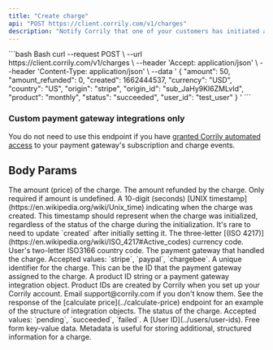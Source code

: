 ```yaml
---
title: "Create charge"
api: "POST https://client.corrily.com/v1/charges"
description: "Notify Corrily that one of your customers has initiated a one-time transaction."
---
```


<RequestExample>
```bash Bash
curl --request POST \
     --url https://client.corrily.com/v1/charges \
     --header 'Accept: application/json' \
     --header 'Content-Type: application/json' \
     --data '
{
     "amount": 50,
     "amount_refunded": 0,
     "created": 1662444537,
     "currency": "USD",
     "country": "US",
     "origin": "stripe",
     "origin_id": "sub_JaHy9Kl6ZMLvId",
     "product": "monthly",
     "status": "succeeded",
     "user_id": "test_user"
}
'
```
</RequestExample>

<Warning>
<h3>Custom payment gateway integrations only</h3>

You do not need to use this endpoint if you have [granted Corrily automated
access](../payment-gateways/integration-guide#recommended-provide-automated-access-of-subscription-and-charge-events)
to your payment gateway's subscription and charge events.

</Warning>

## Body Params

<ParamField body="amount" type="float" required>
  The amount (price) of the charge.
</ParamField>

<ParamField body="amount_refunded" type="float" default="0">
  The amount refunded by the charge. Only required if amount is undefined.
</ParamField>

<ParamField body="created" type="integer" required>
  A 10-digit (seconds) [UNIX timestamp](https://en.wikipedia.org/wiki/Unix_time)
  indicating when the charge was created. This timestamp should represent when
  the charge was initialized, regardless of the status of the charge during the
  initialization. It's rare to need to update `created` after initially setting
  it.
</ParamField>

<ParamField body="currency" type="string" required>
  The three-letter [(ISO
  4217)](https://en.wikipedia.org/wiki/ISO_4217#Active_codes) currency code.
</ParamField>

<ParamField body="country" type="string">
  User's two-letter ISO3166 country code.
</ParamField>

<ParamField body="origin" type="string" required>
  The payment gateway that handled the charge. Accepted values: `stripe`,
  `paypal`, `chargebee`.
</ParamField>

<ParamField body="origin_id" type="string" required>
  A unique identifier for the charge. This can be the ID that the payment
  gateway assigned to the charge.
</ParamField>

<ParamField body="product" type="string" required>
  A product ID string or a payment gateway integration object. Product IDs are
  created by Corrily when you set up your Corrily account. Email
  support@corrily.com if you don't know them. See the response of the [calculate
  price](../calculate-price) endpoint for an example of the structure of
  integration objects.
</ParamField>

<ParamField body="status" type="string" required>
  The status of the charge. Accepted values: `pending`, `succeeded`, `failed`.
</ParamField>

<ParamField body="user_id" type="string" required>
  A [User ID](../users/user-ids).
</ParamField>

<ParamField body="metadata" type="object">
  Free form key-value data. Metadata is useful for storing additional, structured information for a charge.
</ParamField>

